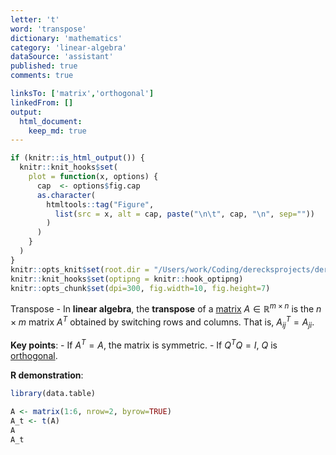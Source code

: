 ```yaml
---
letter: 't'
word: 'transpose'
dictionary: 'mathematics'
category: 'linear-algebra'
dataSource: 'assistant'
published: true
comments: true

linksTo: ['matrix','orthogonal']
linkedFrom: []
output:
  html_document:
    keep_md: true
---
```


```r
if (knitr::is_html_output()) {
  knitr::knit_hooks$set(
    plot = function(x, options) {
      cap  <- options$fig.cap
      as.character(
        htmltools::tag("Figure",
          list(src = x, alt = cap, paste("\n\t", cap, "\n", sep=""))
        )
      )
    }
  )
}
knitr::opts_knit$set(root.dir = "/Users/work/Coding/derecksprojects/derecksnotes.com-playground/derecksnotes.com/client/src/app/dictionaries/mathematics/definitions")
knitr::knit_hooks$set(optipng = knitr::hook_optipng)
knitr::opts_chunk$set(dpi=300, fig.width=10, fig.height=7)
```

<a id="transpose">Transpose</a> - In **linear algebra**, the **transpose** of a [matrix](#matrix) $A\in\mathbb{R}^{m\times n}$ is the $n\times m$ matrix $A^T$ obtained by switching rows and columns. That is, $A^T_{ij} = A_{ji}$. 

**Key points**:
- If $A^T = A$, the matrix is symmetric.
- If $Q^T Q = I$, $Q$ is [orthogonal](#orthogonal).

**R demonstration**:

```r
library(data.table)

A <- matrix(1:6, nrow=2, byrow=TRUE)
A_t <- t(A)
A
A_t
```
